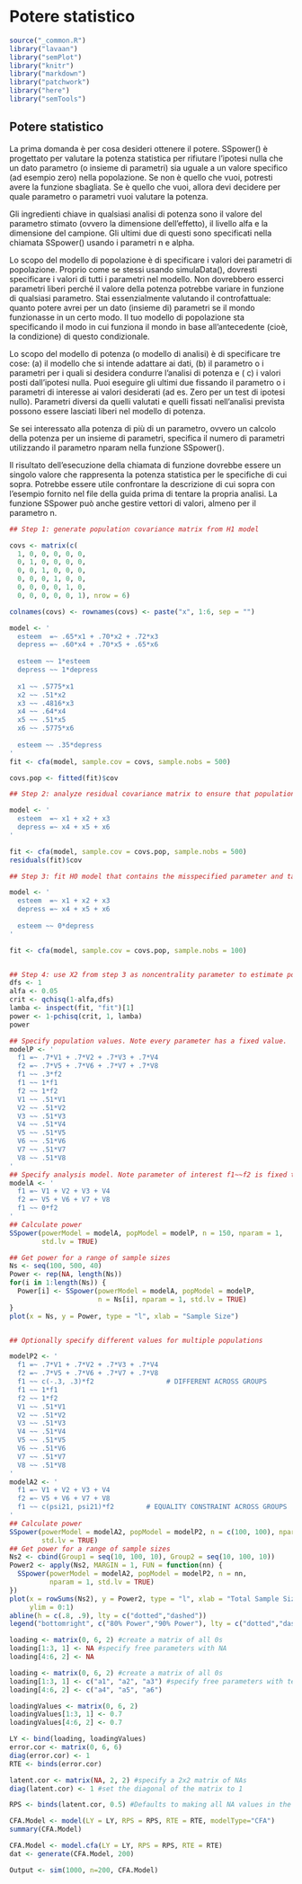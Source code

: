 # Potere statistico {#ch:power}

```r
source("_common.R")
library("lavaan")
library("semPlot")
library("knitr")
library("markdown")
library("patchwork")
library("here")
library("semTools")
```

## Potere statistico

La prima domanda è per cosa desideri ottenere il potere. SSpower() è progettato per valutare la potenza statistica per rifiutare l'ipotesi nulla che un dato parametro (o insieme di parametri) sia uguale a un valore specifico (ad esempio zero) nella popolazione. Se non è quello che vuoi, potresti avere la funzione sbagliata. Se è quello che vuoi, allora devi decidere per quale parametro o parametri vuoi valutare la potenza.

  Gli ingredienti chiave in qualsiasi analisi di potenza sono il valore del parametro stimato (ovvero la dimensione dell'effetto), il livello alfa e la dimensione del campione. Gli ultimi due di questi sono specificati nella chiamata SSpower() usando i parametri n e alpha.

  Lo scopo del modello di popolazione è di specificare i valori dei parametri di popolazione. Proprio come se stessi usando simulaData(), dovresti specificare i valori di tutti i parametri nel modello. Non dovrebbero esserci parametri liberi perché il valore della potenza potrebbe variare in funzione di qualsiasi parametro. Stai essenzialmente valutando il controfattuale: quanto potere avrei per un dato (insieme di) parametri se il mondo funzionasse in un certo modo. Il tuo modello di popolazione sta specificando il modo in cui funziona il mondo in base all'antecedente (cioè, la condizione) di questo condizionale.

  Lo scopo del modello di potenza (o modello di analisi) è di specificare tre cose: (a) il modello che si intende adattare ai dati, (b) il parametro o i parametri per i quali si desidera condurre l'analisi di potenza e ( c) i valori posti dall'ipotesi nulla. Puoi eseguire gli ultimi due fissando il parametro o i parametri di interesse ai valori desiderati (ad es. Zero per un test di ipotesi nullo). Parametri diversi da quelli valutati e quelli fissati nell'analisi prevista possono essere lasciati liberi nel modello di potenza.

  Se sei interessato alla potenza di più di un parametro, ovvero un calcolo della potenza per un insieme di parametri, specifica il numero di parametri utilizzando il parametro nparam nella funzione SSpower().

  Il risultato dell'esecuzione della chiamata di funzione dovrebbe essere un singolo valore che rappresenta la potenza statistica per le specifiche di cui sopra. Potrebbe essere utile confrontare la descrizione di cui sopra con l'esempio fornito nel file della guida prima di tentare la propria analisi. La funzione SSpower può anche gestire vettori di valori, almeno per il parametro n.

```r
## Step 1: generate population covariance matrix from H1 model

covs <- matrix(c(
  1, 0, 0, 0, 0, 0,
  0, 1, 0, 0, 0, 0,
  0, 0, 1, 0, 0, 0,
  0, 0, 0, 1, 0, 0,
  0, 0, 0, 0, 1, 0,
  0, 0, 0, 0, 0, 1), nrow = 6)

colnames(covs) <- rownames(covs) <- paste("x", 1:6, sep = "")

model <- '
  esteem  =~ .65*x1 + .70*x2 + .72*x3
  depress =~ .60*x4 + .70*x5 + .65*x6
  
  esteem ~~ 1*esteem
  depress ~~ 1*depress
  
  x1 ~~ .5775*x1
  x2 ~~ .51*x2
  x3 ~~ .4816*x3
  x4 ~~ .64*x4
  x5 ~~ .51*x5
  x6 ~~ .5775*x6
  
  esteem ~~ .35*depress
'
fit <- cfa(model, sample.cov = covs, sample.nobs = 500)

covs.pop <- fitted(fit)$cov

## Step 2: analyze residual covariance matrix to ensure that population values are recovered

model <- '
  esteem  =~ x1 + x2 + x3
  depress =~ x4 + x5 + x6
'

fit <- cfa(model, sample.cov = covs.pop, sample.nobs = 500)
residuals(fit)$cov

## Step 3: fit H0 model that contains the misspecified parameter and target sample size

model <- '
  esteem  =~ x1 + x2 + x3
  depress =~ x4 + x5 + x6
  
  esteem ~~ 0*depress
'

fit <- cfa(model, sample.cov = covs.pop, sample.nobs = 100)


## Step 4: use X2 from step 3 as noncentrality parameter to estimate power at targeted sample sizes
dfs <- 1
alfa <- 0.05
crit <- qchisq(1-alfa,dfs)
lamba <- inspect(fit, "fit")[1]
power <- 1-pchisq(crit, 1, lamba)
power

```







```r
## Specify population values. Note every parameter has a fixed value.
modelP <- '
  f1 =~ .7*V1 + .7*V2 + .7*V3 + .7*V4
  f2 =~ .7*V5 + .7*V6 + .7*V7 + .7*V8
  f1 ~~ .3*f2
  f1 ~~ 1*f1
  f2 ~~ 1*f2
  V1 ~~ .51*V1
  V2 ~~ .51*V2
  V3 ~~ .51*V3
  V4 ~~ .51*V4
  V5 ~~ .51*V5
  V6 ~~ .51*V6
  V7 ~~ .51*V7
  V8 ~~ .51*V8
'
## Specify analysis model. Note parameter of interest f1~~f2 is fixed to 0.
modelA <- '
  f1 =~ V1 + V2 + V3 + V4
  f2 =~ V5 + V6 + V7 + V8
  f1 ~~ 0*f2
'
## Calculate power
SSpower(powerModel = modelA, popModel = modelP, n = 150, nparam = 1,
        std.lv = TRUE)

## Get power for a range of sample sizes
Ns <- seq(100, 500, 40)
Power <- rep(NA, length(Ns))
for(i in 1:length(Ns)) {
  Power[i] <- SSpower(powerModel = modelA, popModel = modelP,
                      n = Ns[i], nparam = 1, std.lv = TRUE)
}
plot(x = Ns, y = Power, type = "l", xlab = "Sample Size")


## Optionally specify different values for multiple populations

modelP2 <- '
  f1 =~ .7*V1 + .7*V2 + .7*V3 + .7*V4
  f2 =~ .7*V5 + .7*V6 + .7*V7 + .7*V8
  f1 ~~ c(-.3, .3)*f2                  # DIFFERENT ACROSS GROUPS
  f1 ~~ 1*f1
  f2 ~~ 1*f2
  V1 ~~ .51*V1
  V2 ~~ .51*V2
  V3 ~~ .51*V3
  V4 ~~ .51*V4
  V5 ~~ .51*V5
  V6 ~~ .51*V6
  V7 ~~ .51*V7
  V8 ~~ .51*V8
'
modelA2 <- '
  f1 =~ V1 + V2 + V3 + V4
  f2 =~ V5 + V6 + V7 + V8
  f1 ~~ c(psi21, psi21)*f2        # EQUALITY CONSTRAINT ACROSS GROUPS
'
## Calculate power
SSpower(powerModel = modelA2, popModel = modelP2, n = c(100, 100), nparam = 1,
        std.lv = TRUE)
## Get power for a range of sample sizes
Ns2 <- cbind(Group1 = seq(10, 100, 10), Group2 = seq(10, 100, 10))
Power2 <- apply(Ns2, MARGIN = 1, FUN = function(nn) {
  SSpower(powerModel = modelA2, popModel = modelP2, n = nn,
          nparam = 1, std.lv = TRUE)
})
plot(x = rowSums(Ns2), y = Power2, type = "l", xlab = "Total Sample Size",
     ylim = 0:1)
abline(h = c(.8, .9), lty = c("dotted","dashed"))
legend("bottomright", c("80% Power","90% Power"), lty = c("dotted","dashed"))
```

```r
loading <- matrix(0, 6, 2) #create a matrix of all 0s
loading[1:3, 1] <- NA #specify free parameters with NA
loading[4:6, 2] <- NA

loading <- matrix(0, 6, 2) #create a matrix of all 0s
loading[1:3, 1] <- c("a1", "a2", "a3") #specify free parameters with texts
loading[4:6, 2] <- c("a4", "a5", "a6")

loadingValues <- matrix(0, 6, 2)  
loadingValues[1:3, 1] <- 0.7  
loadingValues[4:6, 2] <- 0.7

LY <- bind(loading, loadingValues)
error.cor <- matrix(0, 6, 6)
diag(error.cor) <- 1
RTE <- binds(error.cor)

latent.cor <- matrix(NA, 2, 2) #specify a 2x2 matrix of NAs
diag(latent.cor) <- 1 #set the diagonal of the matrix to 1

RPS <- binds(latent.cor, 0.5) #Defaults to making all NA values in the matrix .5

CFA.Model <- model(LY = LY, RPS = RPS, RTE = RTE, modelType="CFA")
summary(CFA.Model)

CFA.Model <- model.cfa(LY = LY, RPS = RPS, RTE = RTE)
dat <- generate(CFA.Model, 200)
```

```r
Output <- sim(1000, n=200, CFA.Model)
```


